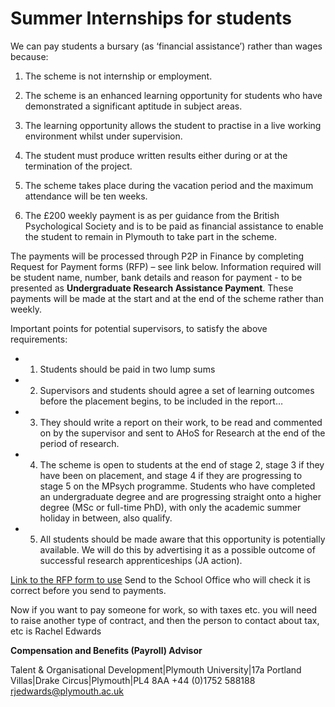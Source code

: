 # Summer Internships for students

We can pay students a bursary (as ‘financial assistance’) rather than wages because:

1. The scheme is not internship or employment.

2. The scheme is an enhanced learning opportunity for students who have demonstrated a significant aptitude in subject areas.

3. The learning opportunity allows the student to practise in a live working environment whilst under supervision.

4. The student must produce written results either during or at the termination of the project.

5. The scheme takes place during the vacation period and the maximum attendance will be ten weeks.

6. The £200 weekly payment is as per guidance from the British Psychological Society and is to be paid as financial assistance to enable the student to remain in Plymouth to take part in the scheme.

The payments will be processed through P2P in Finance by completing Request for Payment forms (RFP) – see link below. Information required will be student name, number, bank details and reason for payment - to be presented as **Undergraduate Research Assistance Payment**. These payments will be made at the start and at the end of the scheme rather than weekly.

Important points for potential supervisors, to satisfy the above requirements:

* 1. Students should be paid in two lump sums
* 2. Supervisors and students should agree a set of learning outcomes before the placement begins, to be included in the report…
* 3. They should write a report on their work, to be read and commented on by the supervisor and sent to AHoS for Research at the end of the period of research.
* 4. The scheme is open to students at the end of stage 2, stage 3 if they have been on placement, and stage 4 if they are progressing to stage 5 on the MPsych programme. Students who have completed an undergraduate degree and are progressing straight onto a higher degree (MSc or full-time PhD), with only the academic summer holiday in between, also qualify.
* 5. All students should be made aware that this opportunity is potentially available. We will do this by advertising it as a possible outcome of successful research apprenticeships (JA action).

[Link to the RFP form to use](https://liveplymouthac.sharepoint.com/:x:/r/sites/SchoolofPsychologyStaff/Shared%20Documents/General/sis/files/Payment%20Request%20Form.xlsx?d=w51c9a1805cbe4b5bb2dd1116001b907d&csf=1&web=1&e=5rrIS9)
Send to the School Office who will check it is correct before you send to payments.

Now if you want to pay someone for work, so with taxes etc. you will need to raise another type of contract, and then the person to contact about tax, etc is Rachel Edwards

**Compensation and Benefits (Payroll) Advisor**

Talent & Organisational Development|Plymouth University|17a Portland Villas|Drake Circus|Plymouth|PL4 8AA +44 (0)1752 588188 [rjedwards@plymouth.ac.uk](mailto:%7Crjedwards@plymouth.ac.uk)
